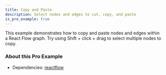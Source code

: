 ```yaml
---
title: Copy and Paste
description: Select nodes and edges to cut, copy, and paste
is_pro_example: true
---
```



This example demonstrates how to copy and paste nodes and edges within a React Flow graph. Try using Shift + click + drag to select multiple nodes to copy.

<ProExampleViewer slug="copy-paste" />

### About this Pro Example

- Dependencies: [reactflow](https://www.npmjs.com/package/reactflow)
